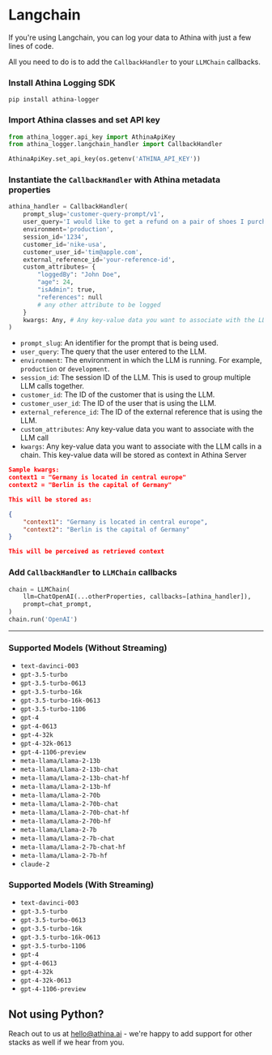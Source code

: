 
# Langchain

If you're using Langchain, you can log your data to Athina with just a few lines of code.

All you need to do is to add the `CallbackHandler` to your `LLMChain` callbacks.

<Steps>

### Install Athina Logging SDK

`pip install athina-logger`

### Import Athina classes and set API key

```python
from athina_logger.api_key import AthinaApiKey
from athina_logger.langchain_handler import CallbackHandler

AthinaApiKey.set_api_key(os.getenv('ATHINA_API_KEY'))
```

### Instantiate the `CallbackHandler` with Athina metadata properties

```python
athina_handler = CallbackHandler(
    prompt_slug='customer-query-prompt/v1',
    user_query='I would like to get a refund on a pair of shoes I purchased online',
    environment='production',
    session_id='1234',
    customer_id='nike-usa',
    customer_user_id='tim@apple.com',
    external_reference_id='your-reference-id',
    custom_attributes= {
        "loggedBy": "John Doe",
        "age": 24,
        "isAdmin": true,
        "references": null
        # any other attribute to be logged
    }
    kwargs: Any, # Any key-value data you want to associate with the LLM calls in a chain
)
```

- `prompt_slug`: An identifier for the prompt that is being used.
- `user_query`: The query that the user entered to the LLM.
- `environment`: The environment in which the LLM is running. For example, `production` or `development`.
- `session_id`: The session ID of the LLM. This is used to group multiple LLM calls together.
- `customer_id`: The ID of the customer that is using the LLM.
- `customer_user_id`: The ID of the user that is using the LLM.
- `external_reference_id`: The ID of the external reference that is using the LLM.
- `custom_attributes`: Any key-value data you want to associate with the LLM call
- `kwargs`: Any key-value data you want to associate with the LLM calls in a chain. This key-value data will be stored as context in Athina Server

```json
Sample kwargs:
context1 = "Germany is located in central europe"
context2 = "Berlin is the capital of Germany"

This will be stored as:

{
    "context1": "Germany is located in central europe",
    "context2": "Berlin is the capital of Germany"
}

This will be perceived as retrieved context
```

### Add `CallbackHandler` to `LLMChain` callbacks

```python
chain = LLMChain(
    llm=ChatOpenAI(...otherProperties, callbacks=[athina_handler]),
    prompt=chat_prompt,
)
chain.run('OpenAI')
```

</Steps>

---

### Supported Models (Without Streaming)

- `text-davinci-003`
- `gpt-3.5-turbo`
- `gpt-3.5-turbo-0613`
- `gpt-3.5-turbo-16k`
- `gpt-3.5-turbo-16k-0613`
- `gpt-3.5-turbo-1106`
- `gpt-4`
- `gpt-4-0613`
- `gpt-4-32k`
- `gpt-4-32k-0613`
- `gpt-4-1106-preview`
- `meta-llama/Llama-2-13b`
- `meta-llama/Llama-2-13b-chat`
- `meta-llama/Llama-2-13b-chat-hf`
- `meta-llama/Llama-2-13b-hf`
- `meta-llama/Llama-2-70b`
- `meta-llama/Llama-2-70b-chat`
- `meta-llama/Llama-2-70b-chat-hf`
- `meta-llama/Llama-2-70b-hf`
- `meta-llama/Llama-2-7b`
- `meta-llama/Llama-2-7b-chat`
- `meta-llama/Llama-2-7b-chat-hf`
- `meta-llama/Llama-2-7b-hf`
- `claude-2`

### Supported Models (With Streaming)

- `text-davinci-003`
- `gpt-3.5-turbo`
- `gpt-3.5-turbo-0613`
- `gpt-3.5-turbo-16k`
- `gpt-3.5-turbo-16k-0613`
- `gpt-3.5-turbo-1106`
- `gpt-4`
- `gpt-4-0613`
- `gpt-4-32k`
- `gpt-4-32k-0613`
- `gpt-4-1106-preview`

## Not using Python?

Reach out to us at hello@athina.ai - we're happy to add support for other stacks as well if we hear from you.
